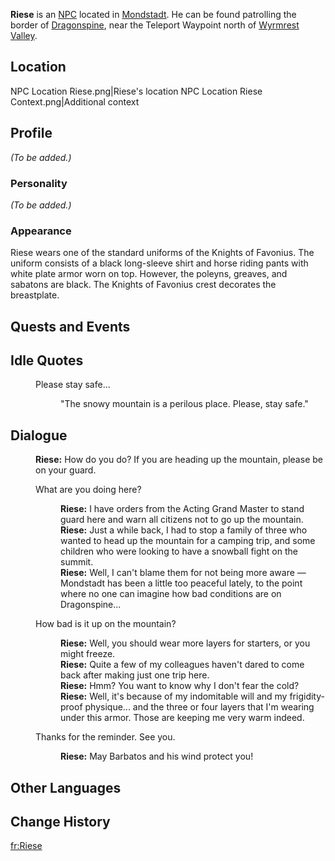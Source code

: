 {{Meta
<!-- REMOVE THIS TEMPLATE AFTER ADDING MISSING INFO -->
|missing_NPC_profile  = yes
}}
{{Character Infobox
|type             = NPC
|image            = NPC Riese.png
|region           = Mondstadt
|affiliation      = Knights of Favonius
|title            = Knight of Favonius
}}
'''Riese''' is an [[NPC]] located in [[Mondstadt]]. He can be found patrolling the border of [[Dragonspine]], near the Teleport Waypoint north of [[Wyrmrest Valley]].

==Location==
<gallery>
NPC Location Riese.png|Riese's location
NPC Location Riese Context.png|Additional context
</gallery>

==Profile==
<!-- detailed story/lore information goes here -->
''(To be added.)''

===Personality===
''(To be added.)''

===Appearance===
Riese wears one of the standard uniforms of the Knights of Favonius. The uniform consists of a black long-sleeve shirt and horse riding pants with white plate armor worn on top. However, the poleyns, greaves, and sabatons are black. The Knights of Favonius crest decorates the breastplate.

==Quests and Events==
{{Quests and Events}}

==Idle Quotes==
{{Dialogue start}}
: {{DIcon|Idle}} Please stay safe...
:: {{A|VO Riese 01.ogg}} "The snowy mountain is a perilous place. Please, stay safe."
{{Dialogue end}}

==Dialogue==
{{Dialogue start}}
:'''Riese:''' How do you do? If you are heading up the mountain, please be on your guard.
:{{DIcon}} What are you doing here?
::'''Riese:''' I have orders from the Acting Grand Master to stand guard here and warn all citizens not to go up the mountain.
::'''Riese:''' Just a while back, I had to stop a family of three who wanted to head up the mountain for a camping trip, and some children who were looking to have a snowball fight on the summit.
::'''Riese:''' Well, I can't blame them for not being more aware &mdash; Mondstadt has been a little too peaceful lately, to the point where no one can imagine how bad conditions are on Dragonspine...
:{{DIcon}} How bad is it up on the mountain?
::'''Riese:''' Well, you should wear more layers for starters, or you might freeze.
::'''Riese:''' Quite a few of my colleagues haven't dared to come back after making just one trip here.
::'''Riese:''' Hmm? You want to know why I don't fear the cold?
::'''Riese:''' Well, it's because of my indomitable will and my frigidity-proof physique... and the three or four layers that I'm wearing under this armor. Those are keeping me very warm indeed.
:{{DIcon}} Thanks for the reminder. See you.
::'''Riese:''' May Barbatos and his wind protect you!
{{Dialogue end}}

==Other Languages==
{{Other Languages
|default_hidden = 1
|en      = Riese
|zhs     = 里瑟
|zhs_rm  = Lǐsè
|zht     = 里瑟
|zht_rm  = Lǐsè
|ja      = リーセ
|ja_rm   = Riise
|ko      = 리제
|ko_rm   = Rije
|es      = Riese
|fr      = Riese
|ru      = Ризе
|th      = Riese
|vi      = Riese
|de      = Riese
|id      = Riese
|pt      = Riese
|tr      = Riese
|it      = Riese
}}

==Change History==
{{Change History|1.2}}

[[fr:Riese]]